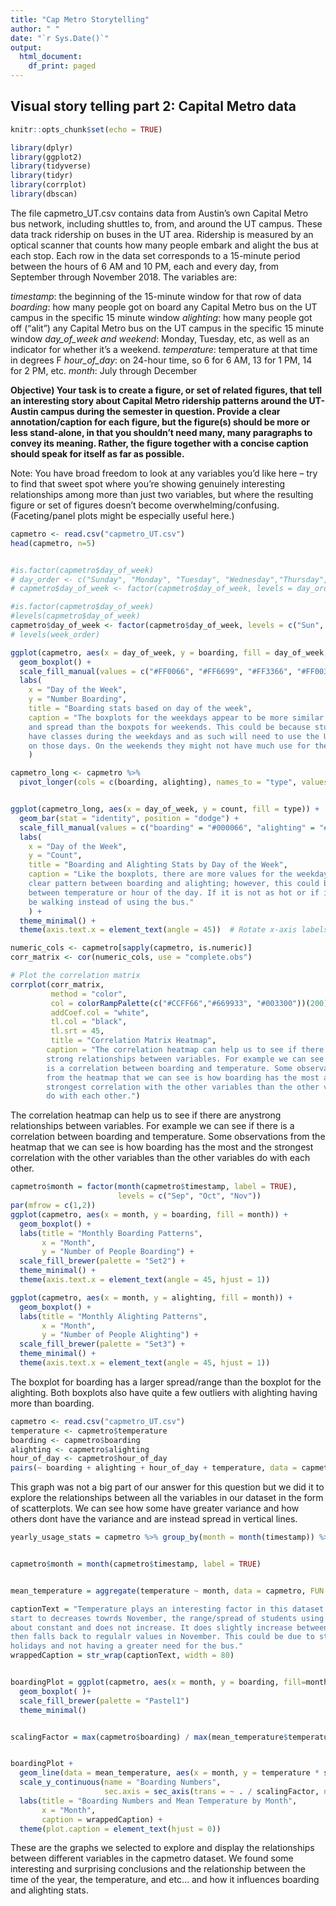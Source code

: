 ```yaml
---
title: "Cap Metro Storytelling"
author: " "
date: "`r Sys.Date()`"
output:
  html_document:
    df_print: paged
---
```



## Visual story telling part 2: Capital Metro data

```r
knitr::opts_chunk$set(echo = TRUE)
```

```r
library(dplyr)
library(ggplot2)
library(tidyverse)
library(tidyr)
library(corrplot)
library(dbscan)
```



The file capmetro_UT.csv contains data from Austin's own Capital Metro bus network, including shuttles to, from, and around the UT campus. These data track ridership on buses in the UT area. Ridership is measured by an optical scanner that counts how many people embark and alight the bus at each stop. Each row in the data set corresponds to a 15-minute period between the hours of 6 AM and 10 PM, each and every day, from September through November 2018. The variables are: \newline

*timestamp*: the beginning of the 15-minute window for that row of data \newline
*boarding*: how many people got on board any Capital Metro bus on the UT campus in the specific 15 minute window \newline
*alighting*: how many people got off ("alit") any Capital Metro bus on the UT campus in the specific 15 minute window \newline
*day_of_week and weekend*: Monday, Tuesday, etc, as well as an indicator for whether it's a weekend. \newline
*temperature*: temperature at that time in degrees F \newline
*hour_of_day*: on 24-hour time, so 6 for 6 AM, 13 for 1 PM, 14 for 2 PM, etc.\newline
*month*: July through December \newline

**Objective) Your task is to create a figure, or set of related figures, that tell an interesting story about Capital Metro ridership patterns around the UT-Austin campus during the semester in question. Provide a clear annotation/caption for each figure, but the figure(s) should be more or less stand-alone, in that you shouldn't need many, many paragraphs to convey its meaning. Rather, the figure together with a concise caption should speak for itself as far as possible.**

Note: You have broad freedom to look at any variables you'd like here -- try to find that sweet spot where you're showing genuinely interesting relationships among more than just two variables, but where the resulting figure or set of figures doesn't become overwhelming/confusing. (Faceting/panel plots might be especially useful here.) \newline

```r
capmetro <- read.csv("capmetro_UT.csv")
head(capmetro, n=5)


#is.factor(capmetro$day_of_week)
# day_order <- c("Sunday", "Monday", "Tuesday", "Wednesday","Thursday", "Friday", "Saturday") 
# capmetro$day_of_week <- factor(capmetro$day_of_week, levels = day_order)

#is.factor(capmetro$day_of_week)
#levels(capmetro$day_of_week)
capmetro$day_of_week <- factor(capmetro$day_of_week, levels = c("Sun", "Mon", "Tue", "Wed", "Thu", "Fri", "Sat"))
# levels(week_order)

ggplot(capmetro, aes(x = day_of_week, y = boarding, fill = day_of_week, order=day_of_week)) +
  geom_boxplot() +
  scale_fill_manual(values = c("#FF0066", "#FF6699", "#FF3366", "#FF0033", "#CC0066", "#FF3399", "#FF0099")) +  # Set custom colors
  labs(
    x = "Day of the Week", 
    y = "Number Boarding", 
    title = "Boarding stats based on day of the week", 
    caption = "The boxplots for the weekdays appear to be more similar in their larger structure 
    and spread than the boxpots for weekends. This could be because students are more likley to 
    have classes during the weekdays and as such will need to use the UT bus system more often 
    on those days. On the weekends they might not have much use for the UT bus."
    ) 


```

```r

capmetro_long <- capmetro %>%
  pivot_longer(cols = c(boarding, alighting), names_to = "type", values_to = "count")


ggplot(capmetro_long, aes(x = day_of_week, y = count, fill = type)) +
  geom_bar(stat = "identity", position = "dodge") +
  scale_fill_manual(values = c("boarding" = "#000066", "alighting" = "#99CCFF")) +  # Set custom colors
  labs(
    x = "Day of the Week", 
    y = "Count", 
    title = "Boarding and Alighting Stats by Day of the Week", 
    caption = "Like the boxplots, there are more values for the weekdays. There is no constant or 
    clear pattern between boarding and alighting; however, this could be due to further dependencies
    between temperature or hour of the day. If it is not as hot or if it is busy, students may potentiialy
    be walking instead of using the bus."
    ) +
  theme_minimal() +
  theme(axis.text.x = element_text(angle = 45))  # Rotate x-axis labels for better readability
```

```r
numeric_cols <- capmetro[sapply(capmetro, is.numeric)]
corr_matrix <- cor(numeric_cols, use = "complete.obs")

# Plot the correlation matrix
corrplot(corr_matrix, 
         method = "color", 
         col = colorRampPalette(c("#CCFF66","#669933", "#003300"))(200), 
         addCoef.col = "white", 
         tl.col = "black", 
         tl.srt = 45, 
         title = "Correlation Matrix Heatmap", 
        caption = "The correlation heatmap can help us to see if there are any 
        strong relationships between variables. For example we can see if there 
        is a correlation between boarding and temperature. Some observations 
        from the heatmap that we can see is how boarding has the most and the 
        strongest correlation with the other variables than the other variables 
        do with each other.")
```

The correlation heatmap can help us to see if there are anystrong relationships between variables. For example we can see if there is a correlation between boarding and temperature. Some observations from the heatmap that we can see is how boarding has the most and the strongest correlation with the other variables than the other variables do with each other.

```r
capmetro$month = factor(month(capmetro$timestamp, label = TRUE),
                        levels = c("Sep", "Oct", "Nov")) 
par(mfrow = c(1,2))
ggplot(capmetro, aes(x = month, y = boarding, fill = month)) +
  geom_boxplot() +
  labs(title = "Monthly Boarding Patterns",
       x = "Month",
       y = "Number of People Boarding") +
  scale_fill_brewer(palette = "Set2") +
  theme_minimal() +
  theme(axis.text.x = element_text(angle = 45, hjust = 1))

ggplot(capmetro, aes(x = month, y = alighting, fill = month)) +
  geom_boxplot() +
  labs(title = "Monthly Alighting Patterns",
       x = "Month",
       y = "Number of People Alighting") +
  scale_fill_brewer(palette = "Set3") +
  theme_minimal() +
  theme(axis.text.x = element_text(angle = 45, hjust = 1))
```
The boxplot for boarding has a larger spread/range than the boxplot for the alighting. Both boxplots also have quite a few
outliers with alighting having more than boarding. 


```r
capmetro <- read.csv("capmetro_UT.csv")
temperature <- capmetro$temperature
boarding <- capmetro$boarding
alighting <- capmetro$alighting
hour_of_day <- capmetro$hour_of_day
pairs(~ boarding + alighting + hour_of_day + temperature, data = capmetro)

```

This graph was not a big part of our answer for this question but we did it to explore the relationships between all the variables in our dataset in the form of scatterplots. We can see how some have greater variance and how others dont have the variance and are instead spread in vertical lines. 

```r


yearly_usage_stats = capmetro %>% group_by(month = month(timestamp)) %>% summarise(avgBoarding = mean(boarding), avgAlighting = mean(alighting))


capmetro$month = month(capmetro$timestamp, label = TRUE)


mean_temperature = aggregate(temperature ~ month, data = capmetro, FUN = mean)

captionText = "Temperature plays an interesting factor in this dataset. Even though temperatures
start to decreases towrds November, the range/spread of students using the UT bus system stays 
about constant and does not increase. It does slightly increase between September to October but 
then falls back to regulalr values in November. This could be due to students traveling or having
holidays and not having a greater need for the bus."
wrappedCaption = str_wrap(captionText, width = 80) 


boardingPlot = ggplot(capmetro, aes(x = month, y = boarding, fill=month)) +
  geom_boxplot( )+
  scale_fill_brewer(palette = "Pastel1")
  theme_minimal()


scalingFactor = max(capmetro$boarding) / max(mean_temperature$temperature)


boardingPlot +
  geom_line(data = mean_temperature, aes(x = month, y = temperature * scalingFactor, group = 1), color = "black") +
  scale_y_continuous(name = "Boarding Numbers",
                     sec.axis = sec_axis(trans = ~ . / scalingFactor, name = "Mean Temperature (°C)")) +
  labs(title = "Boarding Numbers and Mean Temperature by Month",
       x = "Month",
       caption = wrappedCaption) + 
  theme(plot.caption = element_text(hjust = 0)) 
```

These are the graphs we selected to explore and display the relationships between different variables in the capmetro dataset. We found some interesting and surprising conclusions and the relationship between the time of the year, the temperature, and etc... and how it influences boarding and alighting stats. 

